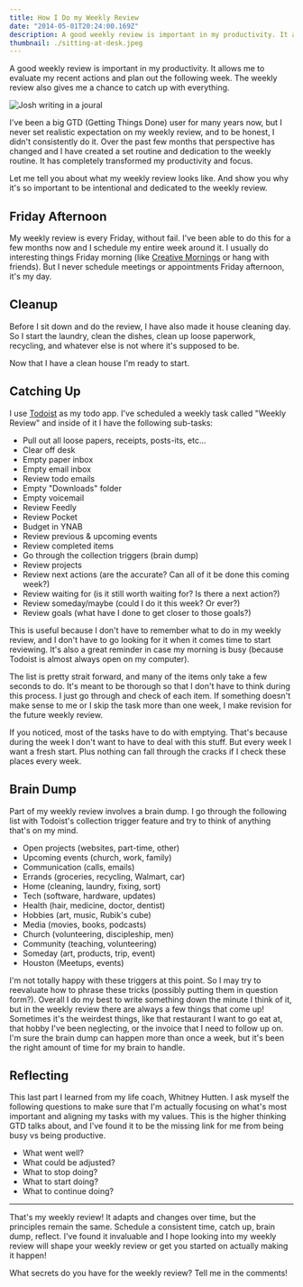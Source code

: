```yaml
---
title: How I Do my Weekly Review
date: "2014-05-01T20:24:00.169Z"
description: A good weekly review is important in my productivity. It allows me to evaluate my recent actions and plan out the following week.
thumbnail: ./sitting-at-desk.jpeg
---
```



A good weekly review is important in my productivity. It allows me to evaluate my recent actions and plan out the following week. The weekly review also gives me a chance to catch up with everything.

<img src={WritingInJoural} alt="Josh writing in a joural" className="rounded-lg shadow-lg md:float-right md:ml-4" />

I've been a big GTD (Getting Things Done) user for many years now, but I never set realistic expectation on my weekly review, and to be honest, I didn't consistently do it. Over the past few months that perspective has changed and I have created a set routine and dedication to the weekly routine. It has completely transformed my productivity and focus.

Let me tell you about what my weekly review looks like. And show you why it's so important to be intentional and dedicated to the weekly review.

## Friday Afternoon

My weekly review is every Friday, without fail. I've been able to do this for a few months now and I schedule my entire week around it. I usually do interesting things Friday morning (like <a href="http://creativemornings.com/cities/hou" target="_blank" rel="noopener">Creative Mornings</a> or hang with friends). But I never schedule meetings or appointments Friday afternoon, it's my day.

## Cleanup

Before I sit down and do the review, I have also made it house cleaning day. So I start the laundry, clean the dishes, clean up loose paperwork, recycling, and whatever else is not where it's supposed to be.

Now that I have a clean house I'm ready to start.

## Catching Up

I use <a href="https://todoist.com/" target="_blank" rel="noopener">Todoist</a> as my todo app. I've scheduled a weekly task called "Weekly Review" and inside of it I have the following sub-tasks:

- Pull out all loose papers, receipts, posts-its, etc...
- Clear off desk
- Empty paper inbox
- Empty email inbox
- Review todo emails
- Empty "Downloads" folder
- Empty voicemail
- Review Feedly
- Review Pocket
- Budget in YNAB
- Review previous & upcoming events
- Review completed items
- Go through the collection triggers (brain dump)
- Review projects
- Review next actions (are the accurate? Can all of it be done this coming week?)
- Review waiting for (is it still worth waiting for? Is there a next action?)
- Review someday/maybe (could I do it this week? Or ever?)
- Review goals (what have I done to get closer to those goals?)

This is useful because I don't have to remember what to do in my weekly review, and I don't have to go looking for it when it comes time to start reviewing. It's also a great reminder in case my morning is busy (because Todoist is almost always open on my computer).

The list is pretty strait forward, and many of the items only take a few seconds to do. It's meant to be thorough so that I don't have to think during this process. I just go through and check of each item. If something doesn't make sense to me or I skip the task more than one week, I make revision for the future weekly review.

If you noticed, most of the tasks have to do with emptying. That's because during the week I don't want to have to deal with this stuff. But every week I want a fresh start. Plus nothing can fall through the cracks if I check these places every week.

## Brain Dump

Part of my weekly review involves a brain dump. I go through the following list with Todoist's collection trigger feature and try to think of anything that's on my mind.

- Open projects (websites, part-time, other)
- Upcoming events (church, work, family)
- Communication (calls, emails)
- Errands (groceries, recycling, Walmart, car)
- Home (cleaning, laundry, fixing, sort)
- Tech (software, hardware, updates)
- Health (hair, medicine, doctor, dentist)
- Hobbies (art, music, Rubik's cube)
- Media (movies, books, podcasts)
- Church (volunteering, discipleship, men)
- Community (teaching, volunteering)
- Someday (art, products, trip, event)
- Houston (Meetups, events)

I'm not totally happy with these triggers at this point. So I may try to reevaluate how to phrase these tricks (possibly putting them in question form?). Overall I do my best to write something down the minute I think of it, but in the weekly review there are always a few things that come up! Sometimes it's the weirdest things, like that restaurant I want to go eat at, that hobby I've been neglecting, or the invoice that I need to follow up on. I'm sure the brain dump can happen more than once a week, but it's been the right amount of time for my brain to handle.

## Reflecting

This last part I learned from my life coach, Whitney Hutten. I ask myself the following questions to make sure that I'm actually focusing on what's most important and aligning my tasks with my values. This is the higher thinking GTD talks about, and I've found it to be the missing link for me from being busy vs being productive.

- What went well?
- What could be adjusted?
- What to stop doing?
- What to start doing?
- What to continue doing?

---

That's my weekly review! It adapts and changes over time, but the principles remain the same. Schedule a consistent time, catch up, brain dump, reflect. I've found it invaluable and I hope looking into my weekly review will shape your weekly review or get you started on actually making it happen!

What secrets do you have for the weekly review? Tell me in the comments!
